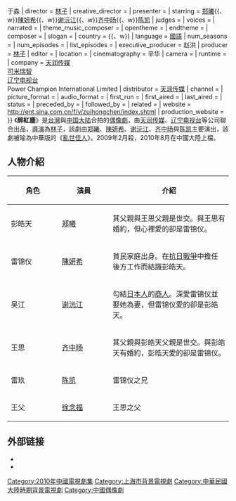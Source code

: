 {{Infobox Television
| show_name            = 醉紅塵
| original_name        =
| image                =[[File:Zuihongcen.jpg|300px]]
| caption              =
| show_name_2          = 
| genre                = 亂世愛情
| format               =
| creator              = 
| developer            = 鄭萬隆工作室
| writer               = {{Nowrap begin}}李瀟{{、w}}于淼{{Nowrap end}}
| director             =  [[林子|林子]]
| creative_director    = 
| presenter            = 
| starring             = {{Nowrap begin}}[[郑曦|郑曦]]{{、w}}[[陳妍希|陳妍希]]{{、w}}[[谢沅江|谢沅江]]{{、w}}[[齐中旸|齐中旸]]{{、w}}[[陈凯(演員)|陈凯]]{{Nowrap end}}
| judges               = 
| voices               =
| narrated             = 
| theme_music_composer = 
| opentheme            = 
| endtheme             = 
| composer             = 
| slogan               =
| country              = {{Nowrap begin}}{{CHNML}}{{、w}}{{ROC}}{{Nowrap end}}
| language             = [[國語|國語]]
| num_seasons          = <!-- or num_series -->
| num_episodes         =
| list_episodes        = 
| executive_producer   = 赵洪
| producer             = [[林子|林子]]
| editor               = 
| location             = 
| cinematography       = 辛华
| camera               = 
| runtime              =
| company              = [[天润传媒|天润传媒]]<br>[[可米瑞智國際藝能有限公司|可米瑞智]]<br>[[辽宁电视台|辽宁电视台]]<br>Power Champion International Limited{{Nowrap end}}
| distributor          = [[天润传媒|天润传媒]]
| channel              = 
| picture_format       = 
| audio_format         = 
| first_run            = {{CHNML}}
| first_aired          = 
| last_aired           = 
| status               = 
| preceded_by          = 
| followed_by          = 
| related              = 
| website              = http://ent.sina.com.cn/f/v/zuihongchen/index.shtml
| production_website   = 
}}
《'''醉紅塵'''》是[[台灣|台灣]]與[[中国大陆|中国大陆]]合拍的[[偶像劇|偶像劇]]，由[[天润传媒|天润传媒]]、[[辽宁电视台|辽宁电视台]]等公司聯合出品，[[導演|導演]]為[[林子|林子]]，該劇由[[郑曦|郑曦]]、[[陳妍希|陳妍希]]、[[谢沅江|谢沅江]]、[[齐中旸|齐中旸]]與[[陈凯|陈凯]]主要演出，該劇被喻為中華版的《[[亂世佳人|亂世佳人]]》。2009年2月殺，2010年8月在中國大陸上檔。

==人物介紹==
{| class="wikitable" border="1"
! style="width:100px"|角色 !! style="width:100px"|演員 !! 介紹
|-
| 彭皓天 || [[郑曦|郑曦]] || 其父親與王思父親是世交。與王思有婚約，但心裡愛的卻是雷锦仪。
|-
| 雷锦仪 || [[陳妍希|陳妍希]] || 貧民家庭出身。在[[抗日戰爭|抗日戰爭]]中擔任後方工作而結識彭皓天。
|-
| 吴江 || [[谢沅江|谢沅江]] || 勾結[[日本人|日本人]]的[[商人|商人]]。深愛雷锦仪並娶她為妻，但雷锦仪愛的卻是彭皓天。
|-
| 王思 || [[齐中旸|齐中旸]] || 其父親與彭皓天父親是世交。與彭皓天有婚約，彭皓天愛的卻是雷锦仪。
|-
| 雷玖 || [[陈凯(演員)|陈凯]] || 雷锦仪之兄
|-
| 王父 || [[徐念福|徐念福]] || 王思之父
|}

==外部链接==
*{{cite web|url=http://video.sina.com.cn/p/ent/v/m/2010-07-16/144361064337.html|title=新浪视频：电视剧《醉红尘》精彩预告片|accessdate=2010-09-16|language=zh-cn}}
*{{cite web|url=http://ent.sina.com.cn/f/v/zuihongchen/index.shtml|title=《醉紅塵》新浪官方網站|accessdate=2010-09-16|language=zh-cn}}
{{2010年中國大陸古裝/民初電視劇}}
{{DEFAULTSORT:Zui醉}}
[[Category:2010年中國電視劇集|Category:2010年中國電視劇集]]
[[Category:上海市背景電視劇|Category:上海市背景電視劇]]
[[Category:中華民國大陸時期背景電視劇|Category:中華民國大陸時期背景電視劇]]
[[Category:中國偶像劇|Category:中國偶像劇]]